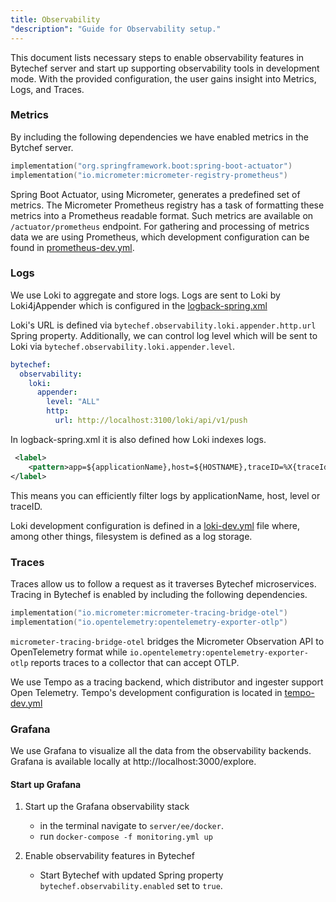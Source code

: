 ```yaml
---
title: Observability
"description": "Guide for Observability setup."
---
```


This document lists necessary steps to enable observability features in Bytechef server and start up supporting observability tools in development mode. With the provided configuration, the user gains insight into Metrics, Logs, and Traces.

### Metrics

By including the following dependencies we have enabled metrics in the Bytchef server.
```kotlin
implementation("org.springframework.boot:spring-boot-actuator")
implementation("io.micrometer:micrometer-registry-prometheus")
```
Spring Boot Actuator, using Micrometer, generates a predefined set of metrics. The Micrometer Prometheus registry has a task of formatting these metrics into a Prometheus readable format. Such metrics are available on `/actuator/prometheus` endpoint.
For gathering and processing of metrics data we are using Prometheus, which development configuration can be found in [prometheus-dev.yml](https://github.com/bytechefhq/bytechef/tree/master/server/ee/docker/prometheus/prometheus-dev.yml).

### Logs
We use Loki to aggregate and store logs. Logs are sent to Loki by Loki4jAppender which is configured in the [logback-spring.xml](https://github.com/bytechefhq/bytechef/tree/master/server/libs/config/logback-config/src/main/resources/logback-spring.xml)

Loki's URL is defined via  `bytechef.observability.loki.appender.http.url` Spring property. Additionally, we can control log level which will be sent to Loki via `bytechef.observability.loki.appender.level`.
```yaml
bytechef:
  observability:
    loki:
      appender:
        level: "ALL"
        http:
          url: http://localhost:3100/loki/api/v1/push
```

In logback-spring.xml it is also defined how Loki indexes logs.
```xml
 <label>
    <pattern>app=${applicationName},host=${HOSTNAME},traceID=%X{traceId:-NONE},level=%level</pattern>
</label>
```
This means you can efficiently filter logs by applicationName, host, level or traceID.

Loki development configuration is defined in a [loki-dev.yml](https://github.com/bytechefhq/bytechef/tree/master/server/ee/docker/loki/loki-dev.yml) file where, among other things, filesystem is defined as a log storage.

### Traces

Traces allow us to follow a request as it traverses Bytechef microservices. Tracing in Bytechef is enabled by including the following dependencies.
```kotlin
implementation("io.micrometer:micrometer-tracing-bridge-otel")
implementation("io.opentelemetry:opentelemetry-exporter-otlp")
```
`micrometer-tracing-bridge-otel` bridges the Micrometer Observation API to OpenTelemetry format while `io.opentelemetry:opentelemetry-exporter-otlp` reports traces to a collector that can accept OTLP.

We use Tempo as a tracing backend, which distributor and ingester support Open Telemetry. Tempo's development configuration is located in [tempo-dev.yml](https://github.com/bytechefhq/bytechef/tree/master/server/ee/docker/tempo/tempo-dev.yml)

### Grafana

We use Grafana to visualize all the data from the observability backends. Grafana is available locally at http://localhost:3000/explore.

#### Start up Grafana

1. Start up the Grafana observability stack
   - in the terminal navigate to `server/ee/docker`.
   - run `docker-compose -f monitoring.yml up`

2. Enable observability features in Bytechef
   - Start Bytechef with updated Spring property `bytechef.observability.enabled` set to `true`.
